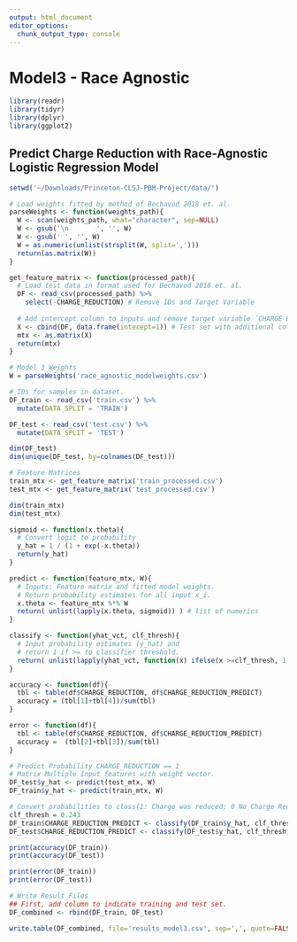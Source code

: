 ```yaml
---
output: html_document
editor_options: 
  chunk_output_type: console
---
```

# Model3 - Race Agnostic
```r
library(readr)
library(tidyr)
library(dplyr)
library(ggplot2)
```

## Predict Charge Reduction with Race-Agnostic Logistic Regression Model
```r
setwd('~/Downloads/Princeton-CLSJ-PBM-Project/data/')
```

```r
# Load weights fitted by method of Bechavod 2018 et. al.
parseWeights <- function(weights_path){
  W <- scan(weights_path, what="character", sep=NULL)
  W <- gsub('\n       ', '', W)
  W <- gsub(' ', '', W)
  W = as.numeric(unlist(strsplit(W, split=',')))
  return(as.matrix(W))
}

get_feature_matrix <- function(processed_path){
  # Load test data in format used for Bechavod 2018 et. al.
  DF <- read_csv(processed_path) %>%
    select(-CHARGE_REDUCTION) # Remove IDs and Target Variable
  
  # Add intercept column to inputs and remove target variable `CHARGE REDUCTION`
  X <- cbind(DF, data.frame(intecept=1)) # Test set with additional col for intercept.
  mtx <- as.matrix(X)
  return(mtx)
}

# Model 3 Weights
W = parseWeights('race_agnostic_modelweights.csv')

# IDs for samples in dataset.
DF_train <- read_csv('train.csv') %>%
  mutate(DATA_SPLIT = 'TRAIN')

DF_test <- read_csv('test.csv') %>%
  mutate(DATA_SPLIT = 'TEST')

dim(DF_test)
dim(unique(DF_test, by=colnames(DF_test)))

# Feature Matrices
train_mtx <- get_feature_matrix('train_processed.csv')
test_mtx <- get_feature_matrix('test_processed.csv')

dim(train_mtx)
dim(test_mtx)
```

```r
sigmoid <- function(x.theta){
  # Convert logit to probability
  y_hat = 1 / (1 + exp(-x.theta))
  return(y_hat)
}

predict <- function(feature_mtx, W){
  # Inputs: Feature matrix and fitted model weights.
  # Return probability estimates for all input x_i.
  x.theta <- feature_mtx %*% W
  return( unlist(lapply(x.theta, sigmoid)) ) # list of numerics
}

classify <- function(yhat_vct, clf_thresh){
  # Input probability estimates (y_hat) and
  # return 1 if >= to classifier threshold.
  return( unlist(lapply(yhat_vct, function(x) ifelse(x >=clf_thresh, 1, 0))) )
}

accuracy <- function(df){
  tbl <- table(df$CHARGE_REDUCTION, df$CHARGE_REDUCTION_PREDICT)
  accuracy = (tbl[1]+tbl[4])/sum(tbl)
}

error <- function(df){
  tbl <- table(df$CHARGE_REDUCTION, df$CHARGE_REDUCTION_PREDICT)
  accuracy =  (tbl[2]+tbl[3])/sum(tbl)
}

# Predict Probability CHARGE_REDUCTION == 1 
# Matrix Multiple Input features with weight vector.
DF_test$y_hat <- predict(test_mtx, W)
DF_train$y_hat <- predict(train_mtx, W)

# Convert probabilities to class(1: Charge was reduced; 0 No Charge Reduction) based on `clf_thresh`
clf_thresh = 0.243
DF_train$CHARGE_REDUCTION_PREDICT <- classify(DF_train$y_hat, clf_thresh)
DF_test$CHARGE_REDUCTION_PREDICT <- classify(DF_test$y_hat, clf_thresh)

print(accuracy(DF_train))
print(accuracy(DF_test))

print(error(DF_train))
print(error(DF_test))

# Write Result Files
## First, add column to indicate training and test set.
DF_combined <- rbind(DF_train, DF_test)

write.table(DF_combined, file='results_model3.csv', sep=',', quote=FALSE, row.names = FALSE)
```

